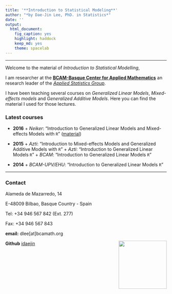 ```yaml
---
title: '**Introduction to Statistical Modeling**'
author: "*by Dae-Jin Lee, PhD. in Statistics*"
date: ''
output:
  html_document:
    fig_caption: yes
    highlight: haddock
    keep_md: yes
    theme: spacelab
---
```



----------------------------

Welcome to the material of *Introduction to Statistical Modelling*, 

I am researcher at the [**BCAM-Basque Center for Applied Mathematics**](http://www.bcamath.org)
an research leader of the [*Applied Statistics Group*](http://www.bcamath.org/en/research/lines/AS).

I have been teaching several courses on *Generalized Linear Models*, *Mixed-effects models* and *Generalized Additive Models*. Here you can find the material I used for those lectures.




### Latest courses

* **2016** 
      + *Neiker*: "Introduction to Generalized Linear Models and Mixed-effects Models with `R`" ([material](http://idaejin.github.io/bcam-courses/neiker-2016))
      
* **2015**
      + *Azti*: "Introduction to Mixed-effects Models and Generalized Additive Models with `R`"
      + *Azti*: "Introduction to Generalized Linear Models `R`"
      + *BCAM*: "Introduction to Generalized Linear Models `R`"
      
* **2014**
      + *BCAM-UPV/EHU*: "Introduction to Generalized Linear Models `R`"
            
      
------------------------------------      

### Contact

Alameda de Mazarredo, 14

E-48009 Bilbao, Basque Country - Spain

Tel: +34 946 567 842 (Ext. 277)

Fax: +34 946 567 843

**email:** dlee[at]bcamath.org

**Github** [idaejin](https://github.com/idaejin/bcam-courses)
<img src="http://www.bcamath.org/public_images/logo_bcam.jpg" style="width: 150px;" align="right">